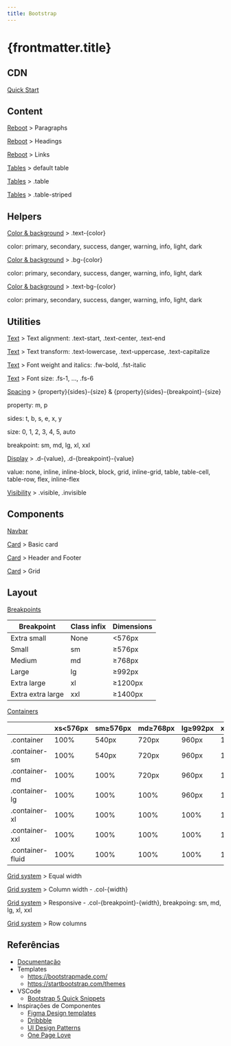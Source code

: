 ```yaml
---
title: Bootstrap
---
```



# {frontmatter.title}

## CDN

[Quick Start](https://getbootstrap.com/docs/5.3/getting-started/introduction/#quick-start)

<CodeHtmlPreview src="/codes/package/bootstrap/docs/cdn" onlyBody={false} />

## Content

[Reboot](https://getbootstrap.com/docs/5.3/content/reboot/) > Paragraphs

<CodeHtmlPreview src="/codes/package/bootstrap/docs/content-reboot-paragraphs" />

[Reboot](https://getbootstrap.com/docs/5.3/content/reboot/) > Headings

<CodeHtmlPreview src="/codes/package/bootstrap/docs/content-reboot-headings" />

[Reboot](https://getbootstrap.com/docs/5.3/content/reboot/) > Links

<CodeHtmlPreview src="/codes/package/bootstrap/docs/content-reboot-links" />

[Tables](https://getbootstrap.com/docs/5.3/content/tables/) > default table

<CodeHtmlPreview src="/codes/package/bootstrap/docs/content-tables-default" />

[Tables](https://getbootstrap.com/docs/5.3/content/tables/) > .table

<CodeHtmlPreview src="/codes/package/bootstrap/docs/content-tables-table" />

[Tables](https://getbootstrap.com/docs/5.3/content/tables/) > .table-striped

<CodeHtmlPreview src="/codes/package/bootstrap/docs/content-tables-striped" class="border-8 border-sky-500" />

## Helpers

[Color & background](https://getbootstrap.com/docs/5.3/helpers/color-background/) > .text-\{color\}

color: primary, secondary, success, danger, warning, info, light, dark

<CodeHtmlPreview src="/codes/package/bootstrap/docs/helpers-color-text" />

[Color & background](https://getbootstrap.com/docs/5.3/helpers/color-background/) > .bg-\{color\}

color: primary, secondary, success, danger, warning, info, light, dark

<CodeHtmlPreview src="/codes/package/bootstrap/docs/helpers-color-bg" />

[Color & background](https://getbootstrap.com/docs/5.3/helpers/color-background/) > .text-bg-\{color\}

color: primary, secondary, success, danger, warning, info, light, dark

<CodeHtmlPreview src="/codes/package/bootstrap/docs/helpers-color-text-bg" />

## Utilities

[Text](https://getbootstrap.com/docs/5.3/utilities/text/) > Text alignment: .text-start, .text-center, .text-end

<CodeHtmlPreview src="/codes/package/bootstrap/docs/utilities-text-alignment" />

[Text](https://getbootstrap.com/docs/5.3/utilities/text/) > Text transform: .text-lowercase, .text-uppercase, .text-capitalize

<CodeHtmlPreview src="/codes/package/bootstrap/docs/utilities-text-transform" />

[Text](https://getbootstrap.com/docs/5.3/utilities/text/) > Font weight and italics: .fw-bold, .fst-italic

<CodeHtmlPreview src="/codes/package/bootstrap/docs/utilities-font-weight-italic" />

[Text](https://getbootstrap.com/docs/5.3/utilities/text/) > Font size: .fs-1, ..., .fs-6

<CodeHtmlPreview src="/codes/package/bootstrap/docs/utilities-font-size" />

[Spacing](https://getbootstrap.com/docs/5.3/utilities/spacing/) > \{property\}\{sides\}-\{size\} & \{property\}\{sides\}-\{breakpoint\}-\{size\}

property: m, p

sides: t, b, s, e, x, y

size: 0, 1, 2, 3, 4, 5, auto

breakpoint: sm, md, lg, xl, xxl

<CodeHtmlPreview src="/codes/package/bootstrap/docs/utilities-spacing" />

[Display](https://getbootstrap.com/docs/5.3/utilities/display/) > .d-\{value\}, .d-\{breakpoint\}-\{value\}

value: none, inline, inline-block, block, grid, inline-grid, table, table-cell, table-row, flex, inline-flex

<CodeHtmlPreview src="/codes/package/bootstrap/docs/utilities-display" />

[Visibility](https://getbootstrap.com/docs/5.3/utilities/visibility/) > .visible, .invisible

<CodeHtmlPreview src="/codes/package/bootstrap/docs/utilities-visibility" />

## Components

[Navbar](https://getbootstrap.com/docs/5.3/components-navbar)

<CodeHtmlPreview src="/codes/package/bootstrap/docs/components-navbar/" />

[Card](https://getbootstrap.com/docs/5.3/components/card/) > Basic card

<CodeHtmlPreview src="/codes/package/bootstrap/docs/components-card-simple" />

[Card](https://getbootstrap.com/docs/5.3/components/card/) > Header and Footer

<CodeHtmlPreview src="/codes/package/bootstrap/docs/components-card-header-footer" />

[Card](https://getbootstrap.com/docs/5.3/components/card/) > Grid

<CodeHtmlPreview src="/codes/package/bootstrap/docs/components-card-grid" />

## Layout

[Breakpoints](https://getbootstrap.com/docs/5.3/layout/breakpoints/)

| Breakpoint        | Class infix | Dimensions |
| ----------------- | ----------- | ---------- |
| Extra small       | None        | \<576px    |
| Small             | sm          | ≥576px     |
| Medium            | md          | ≥768px     |
| Large             | lg          | ≥992px     |
| Extra large       | xl          | ≥1200px    |
| Extra extra large | xxl         | ≥1400px    |

[Containers](https://getbootstrap.com/docs/5.3/layout/containers/)

|                  | xs&lt;576px | sm≥576px | md≥768px | lg≥992px | xl≥1200px | xxl≥1400px |
|------------------|-----------|----------|----------|----------|-----------|------------|
| .container       | 100%      | 540px    | 720px    | 960px    | 1140px    | 1320px     |
| .container-sm    | 100%      | 540px    | 720px    | 960px    | 1140px    | 1320px     |
| .container-md    | 100%      | 100%     | 720px    | 960px    | 1140px    | 1320px     |
| .container-lg    | 100%      | 100%     | 100%     | 960px    | 1140px    | 1320px     |
| .container-xl    | 100%      | 100%     | 100%     | 100%     | 1140px    | 1320px     |
| .container-xxl   | 100%      | 100%     | 100%     | 100%     | 100%      | 1320px     |
| .container-fluid | 100%      | 100%     | 100%     | 100%     | 100%      | 100%       |



[Grid system](https://getbootstrap.com/docs/5.3/layout/grid/) > Equal width

<CodeHtmlPreview src="/codes/package/bootstrap/docs/layout-grid-equal-width" />

[Grid system](https://getbootstrap.com/docs/5.3/layout/grid/) > Column width - .col-\{width\}

<CodeHtmlPreview src="/codes/package/bootstrap/docs/layout-grid-column-width" />

[Grid system](https://getbootstrap.com/docs/5.3/layout/grid/) > Responsive - .col-\{breakpoint\}-\{width\}, breakpoing: sm, md, lg, xl, xxl

<CodeHtmlPreview src="/codes/package/bootstrap/docs/layout-grid-responsive" />

[Grid system](https://getbootstrap.com/docs/5.3/layout/grid/) > Row columns

<CodeHtmlPreview src="/codes/package/bootstrap/docs/layout-grid-row-columns" />

## Referências

- [Documentação](https://getbootstrap.com/docs/)
- Templates
  - https://bootstrapmade.com/
  - https://startbootstrap.com/themes
- VSCode
  - [Bootstrap 5 Quick Snippets](https://marketplace.visualstudio.com/items?itemName=AnbuselvanRocky.bootstrap5-vscode)
- Inspirações de Componentes
  - [Figma Design templates](https://www.figma.com/community/design-templates)
  - [Dribbble](https://dribbble.com/)
  - [UI Design Patterns](https://pageflows.com/)
  - [One Page Love](https://onepagelove.com/inspiration)
